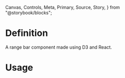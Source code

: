   Canvas,
  Controls,
  Meta,
  Primary,
  Source,
  Story,
} from "@storybook/blocks";


<Meta of={RangeBarStories} />

# Definition

A range bar component made using D3 and React.

# Usage

<Primary />

<Controls />

